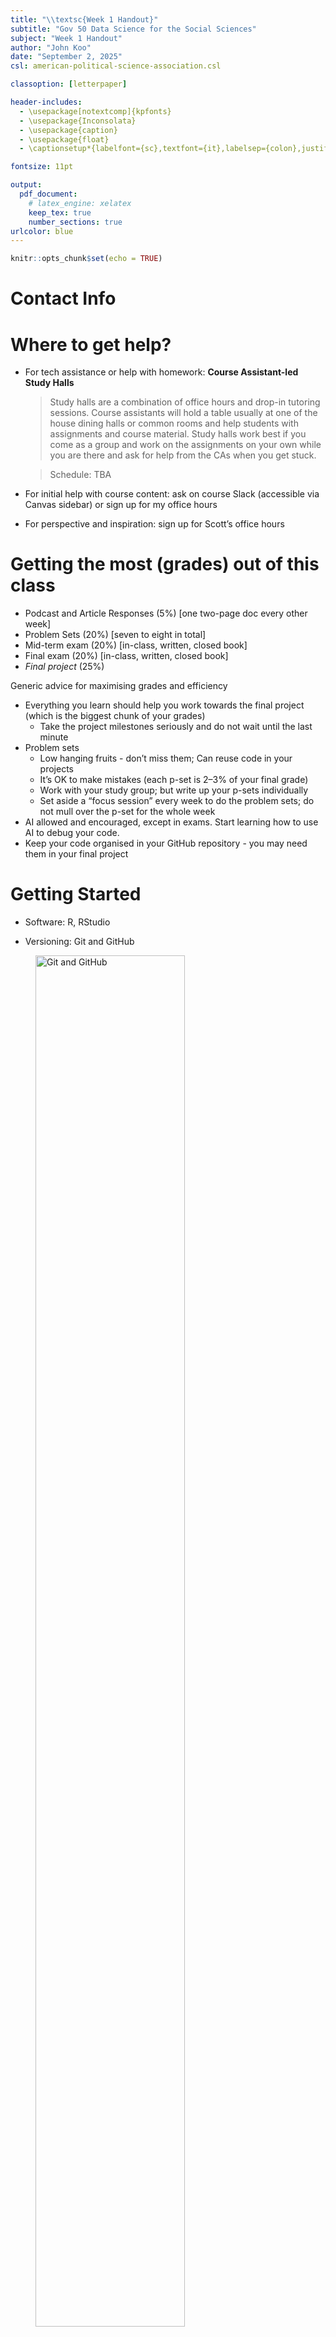 ```yaml
---
title: "\\textsc{Week 1 Handout}"
subtitle: "Gov 50 Data Science for the Social Sciences"
subject: "Week 1 Handout"
author: "John Koo"
date: "September 2, 2025"
csl: american-political-science-association.csl

classoption: [letterpaper]

header-includes:
  - \usepackage[notextcomp]{kpfonts}
  - \usepackage{Inconsolata}
  - \usepackage{caption}
  - \usepackage{float}
  - \captionsetup*{labelfont={sc},textfont={it},labelsep={colon},justification=centering,singlelinecheck=true}

fontsize: 11pt

output: 
  pdf_document:
    # latex_engine: xelatex
    keep_tex: true
    number_sections: true
urlcolor: blue
---
```


```r
knitr::opts_chunk$set(echo = TRUE)
```

# Contact Info

\begin{table}[!h]

\centering

\begin{tabular}{l}
  \textbf{John Koo} \\
  PhD Candidate, Department of Government \\ \\
  
  \textbf{Email} (preferred): \href{mailto:johnkoo@fas.harvard.edu}{johnkoo@fas.harvard.edu} \\
  \textbf{Slack}: @johnkoo (in the Harvard University workspace) \\
  \textbf{Office hours}: Tuesdays, 1:30pm to 3:30pm @ CGIS Cafe (sign-up: \href{https://jkoo.nl/meet}{jkoo.nl/meet}) 
  \end{tabular}
\end{table}

# Where to get help?

- For tech assistance or help with homework: **Course Assistant-led Study Halls**

  >Study halls are a combination of office hours and drop-in tutoring sessions. Course assistants will hold a table usually at one of the house dining halls or common rooms and help students with assignments and course material. Study halls work best if you come as a group and work on the assignments on your own while you are there and ask for help from the CAs when you get stuck.
  
  >Schedule: TBA

- For initial help with course content: ask on course Slack (accessible via Canvas sidebar) or sign up for my office hours

- For perspective and inspiration: sign up for Scott's office hours

# Getting the most (grades) out of this class

- Podcast and Article Responses (5%) [one two-page doc every other week]
- Problem Sets (20%) [seven to eight in total]
- Mid-term exam (20%) [in-class, written, closed book]
- Final exam (20%) [in-class, written, closed book]
- *Final project* (25%) 

\newpage

Generic advice for maximising grades and efficiency

- Everything you learn should help you work towards the final project (which is the biggest chunk of your grades)
  - Take the project milestones seriously and do not wait until the last minute
- Problem sets
  - Low hanging fruits - don't miss them; Can reuse code in your projects
  - It's OK to make mistakes (each p-set is 2--3% of your final grade)
  - Work with your study group; but write up your p-sets individually
  - Set aside a "focus session" every week to do the problem sets; do not mull over the p-set for the whole week
- AI allowed and encouraged, except in exams. Start learning how to use AI to debug your code.
- Keep your code organised in your GitHub repository - you may need them in your final project

# Getting Started

- Software: R, RStudio

- Versioning: Git and GitHub

![Git and GitHub](assets/gitvsgithub.png){width=75%}

# Tasks

1. Create an R project directory
2. Link it with Git
3. Publish the directory as a repository on GitHub
4. Making your first commit

